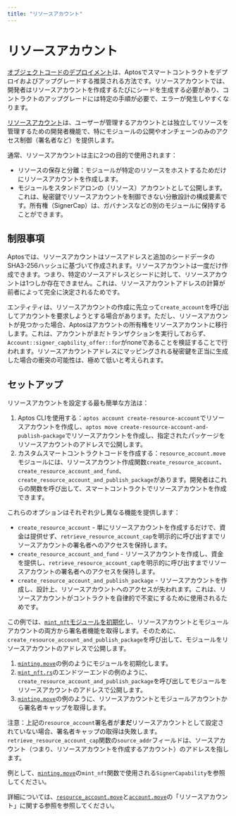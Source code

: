 ```yaml
---
title: "リソースアカウント"
---
```


# リソースアカウント

[オブジェクトコードのデプロイメント](deployment.mdx)は、Aptosでスマートコントラクトをデプロイおよびアップグレードする推奨される方法です。リソースアカウントでは、開発者はリソースアカウントを作成するたびにシードを生成する必要があり、コントラクトのアップグレードには特定の手順が必要で、エラーが発生しやすくなります。

[リソースアカウント](https://github.com/aptos-labs/aptos-core/blob/main/aptos-move/framework/aptos-framework/sources/resource_account.move)は、ユーザーが管理するアカウントとは独立してリソースを管理するための開発者機能で、特にモジュールの公開やオンチェーンのみのアクセス制御（署名者など）を提供します。

通常、リソースアカウントは主に2つの目的で使用されます：

- リソースの保存と分離：モジュールが特定のリソースをホストするためだけにリソースアカウントを作成します。
- モジュールをスタンドアロンの（リソース）アカウントとして公開します。これは、秘密鍵でリソースアカウントを制御できない分散設計の構成要素です。所有権（SignerCap）は、ガバナンスなどの別のモジュールに保持することができます。

## 制限事項

Aptosでは、リソースアカウントはソースアドレスと追加のシードデータのSHA3-256ハッシュに基づいて作成されます。リソースアカウントは一度だけ作成できます。つまり、特定のソースアドレスとシードに対して、リソースアカウントは1つしか存在できません。これは、リソースアカウントアドレスの計算が前者によって完全に決定されるためです。

エンティティは、リソースアカウントの作成に先立って`create_account`を呼び出してアカウントを要求しようとする場合があります。ただし、リソースアカウントが見つかった場合、Aptosはアカウントの所有権をリソースアカウントに移行します。これは、アカウントがまだトランザクションを実行しておらず、`Account::signer_capbility_offer::for`がnoneであることを検証することで行われます。リソースアカウントアドレスにマッピングされる秘密鍵を正当に生成した場合の衝突の可能性は、極めて低いと考えられます。

## セットアップ

リソースアカウントを設定する最も簡単な方法は：

1. Aptos CLIを使用する：`aptos account create-resource-account`でリソースアカウントを作成し、`aptos move create-resource-account-and-publish-package`でリソースアカウントを作成し、指定されたパッケージをリソースアカウントのアドレスで公開します。
2. カスタムスマートコントラクトコードを作成する：`resource_account.move`モジュールには、リソースアカウント作成関数`create_resource_account`、`create_resource_account_and_fund`、`create_resource_account_and_publish_package`があります。開発者はこれらの関数を呼び出して、スマートコントラクトでリソースアカウントを作成できます。

これらのオプションはそれぞれ少し異なる機能を提供します：

- `create_resource_account` - 単にリソースアカウントを作成するだけで、資金は提供せず、`retrieve_resource_account_cap`を明示的に呼び出すまでリソースアカウントの署名者へのアクセスを保持します。
- `create_resource_account_and_fund` - リソースアカウントを作成し、資金を提供し、`retrieve_resource_account_cap`を明示的に呼び出すまでリソースアカウントの署名者へのアクセスを保持します。
- `create_resource_account_and_publish_package` - リソースアカウントを作成し、設計上、リソースアカウントへのアクセスが失われます。これは、リソースアカウントがコントラクトを自律的で不変にするために使用されるためです。

この例では、[`mint_nft`モジュールを初期化](https://github.com/aptos-labs/aptos-core/blob/2e9d8ee759fcd3f6e831034f05c1656b1c48efc4/aptos-move/move-examples/mint_nft/sources/minting.move#L73)し、リソースアカウントとモジュールアカウントの両方から署名者機能を取得します。そのために、`create_resource_account_and_publish_package`を呼び出して、モジュールをリソースアカウントのアドレスで公開します。

1. [`minting.move`](https://github.com/aptos-labs/aptos-core/blob/2e9d8ee759fcd3f6e831034f05c1656b1c48efc4/aptos-move/move-examples/mint_nft/sources/minting.move#L73)の例のようにモジュールを初期化します。
2. [`mint_nft.rs`](https://github.com/aptos-labs/aptos-core/blob/main/aptos-move/e2e-move-tests/src/tests/mint_nft.rs#L62)のエンドツーエンドの例のように、`create_resource_account_and_publish_package`を呼び出してモジュールをリソースアカウントのアドレスで公開します。
3. [`minting.move`](https://github.com/aptos-labs/aptos-core/blob/2e9d8ee759fcd3f6e831034f05c1656b1c48efc4/aptos-move/move-examples/mint_nft/sources/minting.move#L83)の例のように、リソースアカウントとモジュールアカウントから署名者キャップを取得します。

注意：上記の`resource_account`署名者が**まだ**リソースアカウントとして設定されていない場合、署名者キャップの取得は失敗します。`retrieve_resource_account_cap`関数の`source_addr`フィールドは、ソースアカウント（つまり、リソースアカウントを作成するアカウント）のアドレスを指します。

例として、[`minting.move`](https://github.com/aptos-labs/aptos-core/blob/2e9d8ee759fcd3f6e831034f05c1656b1c48efc4/aptos-move/move-examples/mint_nft/sources/minting.move#L143-L181)の`mint_nft`関数で使用される`SignerCapability`を参照してください。

詳細については、[`resource_account.move`](https://github.com/aptos-labs/aptos-core/blob/main/aptos-move/framework/aptos-framework/sources/resource_account.move)と[`account.move`](https://github.com/aptos-labs/aptos-core/blob/main/aptos-move/framework/aptos-framework/sources/account/account.move)の「リソースアカウント」に関する参照を参照してください。

